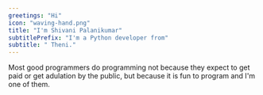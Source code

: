 ```yaml
---
greetings: "Hi"
icon: "waving-hand.png"
title: "I'm Shivani Palanikumar"
subtitlePrefix: "I'm a Python developer from"
subtitle: " Theni."
---
```


Most good programmers do programming not because they expect to get paid or get adulation by the public, but because it is fun to program and I'm one of them.